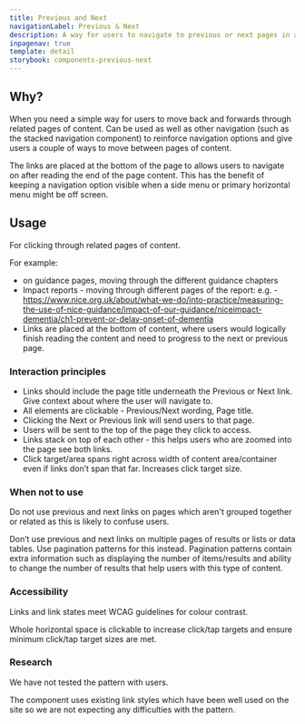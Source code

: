 ```yaml
---
title: Previous and Next
navigationLabel: Previous & Next
description: A way for users to navigate to previous or next pages in a sequence of content.
inpagenav: true
template: detail
storybook: components-previous-next
---
```



<div className="panel panel--default pb--0">
<PrevNext
	nextPageLink={{
		text: "Page Header",
		destination: "#",
	}}
	previousPageLink={{
		text: "Alert",
		destination: "#",
	}}
/>
</div>

## Why?

When you need a simple way for users to move back and forwards through related pages of content. Can be used as well as other navigation (such as the stacked navigation component) to reinforce navigation options and give users a couple of ways to move between pages of content.

The links are placed at the bottom of the page to allows users to navigate on after reading the end of the page content. This has the benefit of keeping a navigation option visible when a side menu or primary horizontal menu might be off screen.

## Usage

For clicking through related pages of content.

For example:

- on guidance pages, moving through the different guidance chapters
- Impact reports - moving through different pages of the report: e.g. - https://www.nice.org.uk/about/what-we-do/into-practice/measuring-the-use-of-nice-guidance/impact-of-our-guidance/niceimpact-dementia/ch1-prevent-or-delay-onset-of-dementia
- Links are placed at the bottom of content, where users would logically finish reading the content and need to progress to the next or previous page.


### Interaction principles

- Links should include the page title underneath the Previous or Next link. Give context about where the user will navigate to.
- All elements are clickable - Previous/Next wording, Page title.
- Clicking the Next or Previous link will send users to that page.
- Users will be sent to the top of the page they click to access.
- Links stack on top of each other - this helps users who are zoomed into the page see both links.
- Click target/area spans right across width of content area/container even if links don’t span that far. Increases click target size.

### When not to use

Do not use previous and next links on pages which aren't grouped together or related as this is likely to confuse users.

Don’t use previous and next links on multiple pages of results or lists or data tables. Use pagination patterns for this instead. Pagination patterns contain extra information such as displaying the number of items/results and ability to change the number of results that help users with this type of content.

### Accessibility

Links and link states meet WCAG guidelines for colour contrast.

Whole horizontal space is clickable to increase click/tap targets and ensure minimum click/tap target sizes are met.

### Research

We have not tested the pattern with users.

The component uses existing link styles which have been well used on the site so we are not expecting any difficulties with the pattern.

